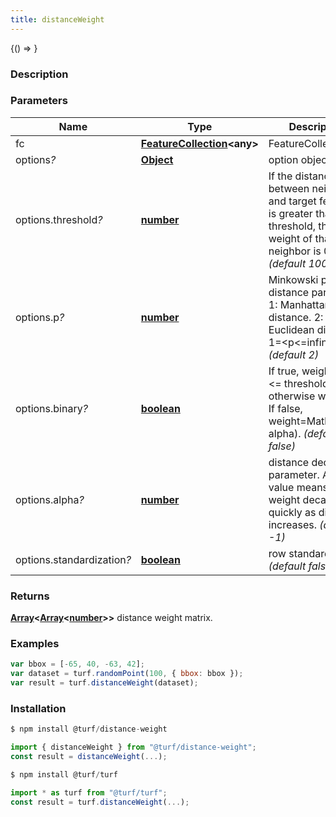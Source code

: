 ```yaml
---
title: distanceWeight
---
```



<!-- Expose turf as global var for experimenting in the browser console -->

<BrowserOnly>{() => <WindowTurfGlobal turf={turf} />}</BrowserOnly>

### Description

### Parameters

| Name                            | Type                                                                                              | Description                                                                                                                         |
| ------------------------------- | ------------------------------------------------------------------------------------------------- | ----------------------------------------------------------------------------------------------------------------------------------- |
| fc                              | **[FeatureCollection](https://tools.ietf.org/html/rfc7946#section-3.3)\<any\>**                   | FeatureCollection.                                                                                                                  |
| options<i>?</i>                 | **[Object](https://developer.mozilla.org/docs/Web/JavaScript/Reference/Global_Objects/Object)**   | option object.                                                                                                                      |
| options.threshold<i>?</i>       | **[number](https://developer.mozilla.org/docs/Web/JavaScript/Reference/Global_Objects/Number)**   | If the distance between neighbor and target features is greater than threshold, the weight of that neighbor is 0. _(default 10000)_ |
| options.p<i>?</i>               | **[number](https://developer.mozilla.org/docs/Web/JavaScript/Reference/Global_Objects/Number)**   | Minkowski p-norm distance parameter. 1: Manhattan distance. 2: Euclidean distance. 1=\<p\<=infinity. _(default 2)_                  |
| options.binary<i>?</i>          | **[boolean](https://developer.mozilla.org/docs/Web/JavaScript/Reference/Global_Objects/Boolean)** | If true, weight=1 if d \<= threshold otherwise weight=0. If false, weight=Math.pow(d, alpha). _(default false)_                     |
| options.alpha<i>?</i>           | **[number](https://developer.mozilla.org/docs/Web/JavaScript/Reference/Global_Objects/Number)**   | distance decay parameter. A big value means the weight decay quickly as distance increases. _(default -1)_                          |
| options.standardization<i>?</i> | **[boolean](https://developer.mozilla.org/docs/Web/JavaScript/Reference/Global_Objects/Boolean)** | row standardization. _(default false)_                                                                                              |

### Returns

**[Array](https://developer.mozilla.org/docs/Web/JavaScript/Reference/Global_Objects/Array)\<[Array](https://developer.mozilla.org/docs/Web/JavaScript/Reference/Global_Objects/Array)\<[number](https://developer.mozilla.org/docs/Web/JavaScript/Reference/Global_Objects/Number)\>\>** distance weight matrix.

### Examples

```javascript
var bbox = [-65, 40, -63, 42];
var dataset = turf.randomPoint(100, { bbox: bbox });
var result = turf.distanceWeight(dataset);
```

### Installation

```javascript
$ npm install @turf/distance-weight

import { distanceWeight } from "@turf/distance-weight";
const result = distanceWeight(...);
```

```javascript
$ npm install @turf/turf

import * as turf from "@turf/turf";
const result = turf.distanceWeight(...);
```
